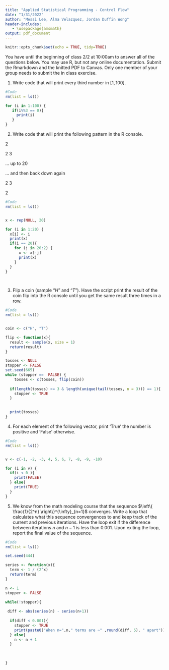 ```yaml
---
title: "Applied Statistical Programming - Control Flow"
date: "1/31/2022"
author: "Messi Lee, Alma Velazquez, Jordan Duffin Wong"
header-includes:
   - \usepackage{amsmath}
output: pdf_document
---
```


```r
knitr::opts_chunk$set(echo = TRUE, tidy=TRUE)
```

\textbf{Write the R code to answer the following questions. Write the code and then
show what the computer returns when that code is run. Make sure to change the appropriate header in the R code block to make this document compile.}

You have until the beginning of class 2/2 at 10:00am to answer all of the questions below. You may use R, but not any online documentation. Submit the Rmarkdown and the knitted PDF to Canvas. Only one member of your group needs to submit the in class exercise.

1. Write code that will print every third number in $[1, 100]$.

```r
#Code
rm(list = ls())

for (i in 1:100) {
   if(i%%3 == 0){
     print(i)
   }
}
```

2. Write code that will print the following pattern in the R console.

\noindent 1 

\noindent 1 2

\noindent 1 2 3

\noindent $\hdots$ up to 20

\noindent $\hdots$ and then back down again

\noindent 1 2 3

\noindent 1 2

\noindent 1

```r
#Code
rm(list = ls())


x <- rep(NULL, 20)

for (i in 1:20) {
  x[i] <- i
  print(x)
  if(i == 20){
    for (j in 20:2) {
      x <- x[-j]
      print(x)
    }
  }
}

  

```


3. Flip a coin (sample "$H$" and "$T$"). Have the script print the result of the coin flip into the R console until you get the same result three times in a row.

```r
#Code
rm(list = ls())


coin <- c("H", "T")

flip <- function(x){
  result <- sample(x, size = 1)
  return(result)
}

tosses <- NULL
stopper <- FALSE
set.seed(665)
while (stopper ==  FALSE) {
    tosses <- c(tosses, flip(coin))
  
  if(length(tosses) >= 3 & length(unique(tail(tosses, n = 3))) == 1){
    stopper <- TRUE
  }
  

  print(tosses)
}
```



4. For each element of the following vector, print 'True' the number is positive and 'False' otherwise.
\medskip
\texttt{c(-1, -2, -3, 4, 5, 6, 7, -8, -9, -10)}

```r
#Code
rm(list = ls())


v <- c(-1, -2, -3, 4, 5, 6, 7, -8, -9, -10)

for (i in v) {
  if(i < 0 ){
    print(FALSE)
  } else{
    print(TRUE)
  }
}
```


5. We know from the math modeling course that the sequence $\left\{ \frac{1}{2^n} \right\}^{\infty}_{n=1}$ converges. Write a \texttt{while} loop that calculates what this sequence convergences to and keep track of the current and previous iterations. Have the \texttt{while} loop exit if the difference between iterations $n$ and $n-1$ is less than $0.001$. Upon exiting the loop, report the final value of the sequence.
```r
#Code
rm(list = ls())

set.seed(444)

series <- function(x){
  term <- 1 / (2^x)
  return(term)
}

n <- 1
stopper <- FALSE

while(!stopper){
  
 diff <- abs(series(n) - series(n+1))
  
  if(diff < 0.001){
    stopper <- TRUE
    print(paste0("When n=",n," terms are ~" ,round(diff, 5), " apart"))
  } else{
    n <- n + 1
  }
 
 
 
}
```



